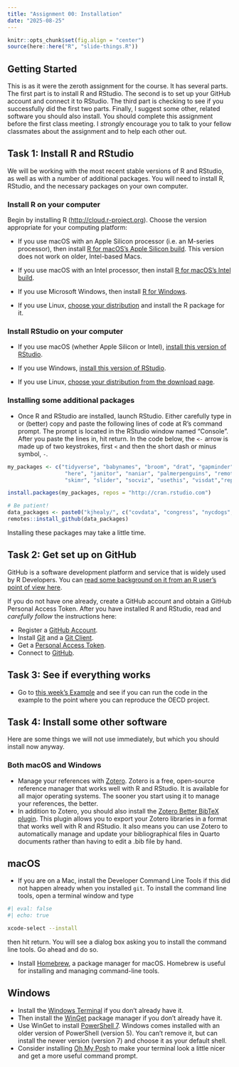 ```yaml
---
title: "Assignment 00: Installation"
date: "2025-08-25"
---
```


```r
knitr::opts_chunk$set(fig.align = "center")
source(here::here("R", "slide-things.R"))
```

## Getting Started

This is as it were the zeroth assignment for the course. It has several parts. The first part is to install R and RStudio. The second is to set up your GitHub account and connect it to RStudio.  The third part is checking to see if you successfully did the first two parts. Finally, I suggest some other, related software you should also install. You should complete this assignment before the first class meeting. I _strongly_ encourage you to talk to your fellow classmates about the assignment and to help each other out.

## Task 1: Install R and RStudio

We will be working with the most recent stable versions of R and RStudio, as well as with a number of additional packages. You will need to install R, RStudio, and the necessary packages on your own computer.

### Install R on your computer

Begin by installing R (<http://cloud.r-project.org>). Choose the version appropriate for your computing platform:


- If you use macOS with an Apple Silicon processor (i.e. an M-series processor), then install [R for macOS's Apple Silicon build](https://cloud.r-project.org/bin/macosx/big-sur-arm64/base/R-4.5.1-arm64.pkg). This version does not work on older, Intel-based Macs.

- If you use macOS with an Intel processor, then install [R for macOS's Intel build](https://cloud.r-project.org/bin/macosx/big-sur-x86_64/base/R-4.5.1-x86_64.pkg).

- If you use Microsoft Windows, then install [R for Windows](https://cloud.r-project.org/bin/windows/base/R-4.5.1-win.exe).

- If you use Linux, [choose your distribution](https://cloud.r-project.org/bin/linux/) and install the R package for it.

### Install RStudio on your computer

- If you use macOS (whether Apple Silicon or Intel), [install this version of RStudio](https://download1.rstudio.org/electron/macos/RStudio-2025.05.1-513.dmg).

- If you use Windows, [install this version of RStudio](https://download1.rstudio.org/electron/windows/RStudio-2025.05.1-513.exe).

- If you use Linux, [choose your distribution from the download page](https://posit.co/download/rstudio-desktop/).

### Installing some additional packages

- Once R and RStudio are installed, launch RStudio. Either carefully type in or (better) copy and paste the following lines of code at R’s command prompt. The prompt is located in the RStudio window named “Console”. After you paste the lines in, hit return. In the code below, the `<-` arrow is made up of two keystrokes, first `<` and then the short dash or minus symbol, `-`.


```R
my_packages <- c("tidyverse", "babynames", "broom", "drat", "gapminder",
                  "here", "janitor", "naniar", "palmerpenguins", "remotes",
                  "skimr", "slider", "socviz", "usethis", "visdat","reprex", "tinytex")

install.packages(my_packages, repos = "http://cran.rstudio.com")

# Be patient!
data_packages <- paste0("kjhealy/", c("covdata", "congress", "nycdogs", "ukelection2019", "uscenpops"))
remotes::install_github(data_packages)

```

Installing these packages may take a little time.


## Task 2: Get set up on GitHub

GitHub is a software development platform and service that is widely used by R Developers. You can [read some background on it from an R user's point of view here](https://peerj.com/preprints/3159v2/).

If you do not have one already, create a GitHub account and obtain a GitHub Personal Access Token. After you have installed R and RStudio, read and _carefully follow_ the instructions here:

- Register a [GitHub Account](https://happygitwithr.com/github-acct.html).
- Install [Git](https://happygitwithr.com/install-git) and a [Git Client](https://happygitwithr.com/git-client.html).
- Get a [Personal Access Token](https://happygitwithr.com/https-pat).
- Connect to [GitHub](https://happygitwithr.com/push-pull-github.html).

## Task 3: See if everything works

- Go to [this week's Example](../example/01-example-oecd.qmd) and see if you can run the code in the example to the point where you can reproduce the OECD project.

## Task 4: Install some other software

Here are some things we will not use immediately, but which you should install now anyway.

### Both macOS and Windows
- Manage your references with [Zotero](https://www.zotero.org/). Zotero is a free, open-source reference manager that works well with R and RStudio. It is available for all major operating systems. The sooner you start using it to manage your references, the better.
- In addition to Zotero, you should also install the [Zotero Better BibTeX plugin](https://retorque.re/zotero-better-bibtex/). This plugin allows you to export your Zotero libraries in a format that works well with R and RStudio. It also means you can use Zotero to automatically manage and update your bibliographical files in Quarto documents rather than having to edit a .bib file by hand.

## macOS
- If you are on a Mac, install the Developer Command Line Tools if this did not happen already when you installed `git`. To install the command line tools, open a terminal window and type

```bash
#| eval: false
#| echo: true

xcode-select --install
```

then hit return. You will see a dialog box asking you to install the command line tools. Go ahead and do so.

- Install [Homebrew](https://brew.sh/), a package manager for macOS. Homebrew is useful for installing and managing command-line tools.


## Windows
- Install the [Windows Terminal](https://aka.ms/terminal) if you don't already have it.
- Then install the [WinGet](https://learn.microsoft.com/en-us/windows/package-manager/winget/) package manager if you don't already have it.
- Use WinGet to install [PowerShell 7](https://learn.microsoft.com/en-us/powershell/scripting/install/installing-powershell-on-windows?view=powershell-7.5). Windows comes installed with an older version of PowerShell (version 5). You can't remove it, but can install the newer version (version 7) and choose it as your default shell.
- Consider installing [Oh My Posh](https://ohmyposh.dev/docs/installation/windows) to make your terminal look a little nicer and get a more useful command prompt.
